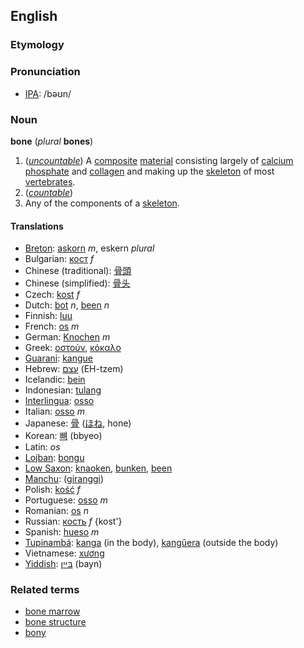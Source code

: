 ==English==
===Etymology===
===Pronunciation===
*[[International Phonetic Alphabet|IPA]]: /bəʊn/

===Noun===
'''bone''' (''plural'' '''bones''')
#(''[[uncountable]]'') A [[composite]] [[material]] consisting largely of [[calcium]] [[phosphate]] and [[collagen]] and making up the [[skeleton]] of most [[vertebrate]]s.
#(''[[countable]]'')
#Any of the components of a [[skeleton]].

====Translations====
*[[Breton]]: [[askorn]] ''m'', eskern ''plural''
*Bulgarian: [[кост]] ''f''
*Chinese (traditional): [[骨頭]]
*Chinese (simplified): [[骨头]]
*Czech: [[kost]] ''f''
*Dutch: [[bot]] ''n'', [[been]] ''n''
*Finnish: [[luu]]
*French: [[os#French|os]] ''m''
*German: [[Knochen]] ''m''
*Greek: [[οστούν]], [[κόκαλο]]
*[[Guarani]]: [[kangue]]
*Hebrew: [[עצם]] (EH-tzem)
*Icelandic: [[bein]]
*Indonesian: [[tulang]]
*[[Interlingua]]: [[osso]]
*Italian: [[osso]] ''m''
*Japanese: [[骨]] ([[ほね]], hone)
*Korean: [[뼈]] (bbyeo)
*Latin: ''os''
*[[Lojban]]: [[bongu]]
*[[Low Saxon]]: [[knaoken]], [[bunken]], [[been]]
*[[Manchu]]: ([[giranggi]])
*Polish: [[kość]] ''f''
*Portuguese: [[osso]] ''m''
*Romanian: [[os]] ''n''
*Russian: [[кость]] ''f'' {kost'}
*Spanish: [[hueso]] ''m''
*[[Tupinambá]]: [[kanga]] (in the body), [[kangûera]] (outside the body)
*Vietnamese: [[xương]]
*[[Yiddish]]: [[בּײן]] (bayn)

===Related terms===
*[[bone marrow]]
*[[bone structure]]
*[[bony]]